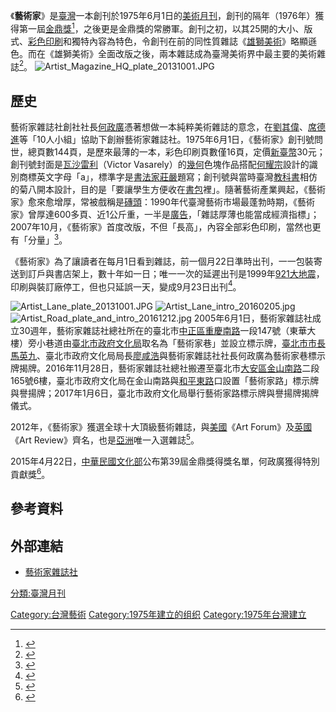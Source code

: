 《'''藝術家'''》是[[臺灣|臺灣]]一本創刊於1975年6月1日的[[美術|美術]][[月刊|月刊]]，創刊的隔年（1976年）獲得第一屆[[金鼎獎|金鼎獎]]<ref>{{cite web |url=http://info.gio.gov.tw/ct.asp?xItem=26203&ctNode=3007 |language=zh-tw |title=民國六十五年金鼎獎 |publisher=[[行政院新聞局|行政院新聞局]] |accessdate=2010-11-01 }}{{dead link|date=2018年1月 |bot=InternetArchiveBot |fix-attempted=yes }}</ref>，之後更是金鼎獎的常勝軍。創刊之初，以其25開的大小、版式、[[彩色印刷|彩色印刷]]和獨特內容為特色，令創刊在前的同性質雜誌《[[雄獅美術|雄獅美術]]》略顯遜色。而在《雄獅美術》全面改版之後，兩本雜誌成為臺灣美術界中最主要的美術雜誌<ref>{{cite book|author=高淑芬 |title=《臺灣歷史辭典補正·期刊詞條補正》|publisher=臺灣學生書局 |location=臺北市 |isbn=978-957-15-1477-2 |pages=104、105頁 }}</ref>。
[[File:Artist_Magazine_HQ_plate_20131001.JPG|thumb]]

== 歷史 ==
藝術家雜誌社創社社長[[何政廣|何政廣]]憑著想做一本純粹美術雜誌的意念，在[[劉其偉|劉其偉]]、[[席德進|席德進]]等「10人小組」協助下創辦藝術家雜誌社。1975年6月1日，《藝術家》創刊號問世，總頁數144頁，是歷來最薄的一本，彩色印刷頁數僅16頁，定價[[新臺幣|新臺幣]]30元；創刊號封面是[[瓦沙雷利|瓦沙雷利]]（Victor Vasarely）的[[幾何|幾何]]色塊作品搭配[[何耀宗|何耀宗]]設計的識別商標英文字母「a」，標準字是[[書法家|書法家]][[莊嚴_(書法家)|莊嚴]]題寫；創刊號與當時臺灣[[教科書|教科書]]相仿的菊八開本設計，目的是「要讓學生方便收在[[書包|書包]]裡」。隨著藝術產業興起，《藝術家》愈來愈增厚，常被戲稱是[[磚頭|磚頭]]：1990年代臺灣藝術市場最蓬勃時期，《藝術家》曾厚達600多頁、近1公斤重，一半是[[廣告|廣告]]，「雜誌厚薄也能當成經濟指標」；2007年10月，《藝術家》首度改版，不但「長高」，內容全部彩色印刷，當然也更有「分量」<ref>{{cite web|url=http://www.chinatimes.com/newspapers/20150528000502-260115|title=何政廣走堅持的路|author=吳垠慧|work=[[中國時報|中國時報]]|date=2015-05-28|accessdate=2015-06-13|archive-date=2017-11-13|archive-url=https://web.archive.org/web/20171113003412/http://www.chinatimes.com/newspapers/20150528000502-260115|dead-url=no}}</ref>。

《藝術家》為了讓讀者在每月1日看到雜誌，前一個月22日準時出刊，一一包裝寄送到訂戶與書店架上，數十年如一日；唯一一次的延遲出刊是1999年[[921大地震|921大地震]]，印刷與裝訂廠停工，但也只延誤一天，變成9月23日出刊<ref>{{cite web|url=http://www.chinatimes.com/newspapers/20150528000505-260115|title=《藝術家》準時上架 數十年如一日|author=吳垠慧|work=中國時報|date=2015-05-28|accessdate=2015-06-13|archive-date=2019-12-02|archive-url=https://web.archive.org/web/20191202114454/https://www.chinatimes.com/newspapers/20150528000505-260115|dead-url=no}}</ref>。

[[File:Artist_Lane_plate_20131001.JPG|thumb]]
[[File:Artist_Lane_intro_20160205.jpg|thumb]]
[[File:Artist_Road_plate_and_intro_20161212.jpg|thumb]]
2005年6月1日，藝術家雜誌社成立30週年，藝術家雜誌社總社所在的臺北市[[中正區_(臺北市)|中正區]][[重慶南路_(台北市)|重慶南路]]一段147號（東華大樓）旁小巷道由[[臺北市政府文化局|臺北市政府文化局]]取名為「藝術家巷」並設立標示牌，[[臺北市市長|臺北市市長]][[馬英九|馬英九]]、臺北市政府文化局局長[[廖咸浩|廖咸浩]]與藝術家雜誌社社長何政廣為藝術家巷標示牌揭牌。2016年11月28日，藝術家雜誌社總社搬遷至臺北市[[大安區_(臺北市)|大安區]][[金山南路|金山南路]]二段165號6樓，臺北市政府文化局在金山南路與[[和平東路|和平東路]]口設置「藝術家路」標示牌與譽揚牌；2017年1月6日，臺北市政府文化局舉行藝術家路標示牌與譽揚牌揭牌儀式。

2012年，《藝術家》獲選全球十大頂級藝術雜誌，與[[美國|美國]]《Art Forum》及[[英國|英國]]《Art Review》齊名，也是[[亞洲|亞洲]]唯一入選雜誌<ref>{{cite web|url=http://news.gpwb.gov.tw/news.aspx?ydn=026dTHGgTRNpmRFEgxcbfXeut3OMJo83bj7NmgTAG01qAxugYrtL37RTN1kPWvQu37oZnAahpIIAocZm1iiXERHs3aQBoWkQtYj6EPnVw7s%3D|title=《藝術家》雜誌創辦人─何政廣獲「金鼎獎」特別貢獻獎|author=黃朝琴|work=[[青年日報|青年日報]]|date=2015-06-03|accessdate=2015-06-13}}{{dead link|date=2018年4月 |bot=InternetArchiveBot |fix-attempted=yes }}</ref>。

2015年4月22日，[[中華民國文化部|中華民國文化部]]公布第39屆金鼎獎得獎名單，何政廣獲得特別貢獻獎<ref>{{cite web|url=http://www.cna.com.tw/postwrite/Detail/169000.aspx#.VXwF4EaNiVs|title=第39屆金鼎獎得獎名單公布 何政廣先生獲特別貢獻獎！|author=文化部|work=[[中央通訊社|中央通訊社]]訊息服務平台|date=2015-04-22|accessdate=2015-06-13|archive-date=2020-09-18|archive-url=https://web.archive.org/web/20200918145059/https://www.cna.com.tw/postwrite/Detail/169000.aspx#.VXwF4EaNiVs|dead-url=no}}</ref>。

== 參考資料 ==
{{reflist}}

== 外部連結 ==
* [http://www.artist-magazine.com 藝術家雜誌社] {{Wayback|url=http://www.artist-magazine.com/ |date=20201130075303 }}

[[Category:台灣藝術|Category:台灣藝術]]
[[分類:臺灣月刊|分類:臺灣月刊]]
[[Category:1975年建立的组织|Category:1975年建立的组织]]
[[Category:1975年台灣建立|Category:1975年台灣建立]]